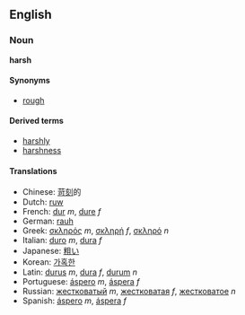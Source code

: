 ==English==
===Noun===
'''harsh'''

====Synonyms====
*[[rough]]

====Derived terms====
*[[harshly]]
*[[harshness]]

====Translations====
*Chinese: [[苛刻]]的
*Dutch: [[ruw]]
*French: [[dur]] ''m'', [[dure]] ''f''
*German: [[rauh]]
*Greek: [[σκληρός]] ''m'', [[σκληρή]] ''f'', [[σκληρό]] ''n''
*Italian: [[duro]] ''m'', [[dura]] ''f''
*Japanese: [[粗い]]
*Korean: [[가혹한]]
*Latin: [[durus]] ''m'', [[dura]] ''f'', [[durum]] ''n''
*Portuguese: [[áspero]] ''m'', [[áspera]] ''f''
*Russian: [[жестковатый]] ''m'', [[жестковатая]] ''f'', [[жестковатое]] ''n''
*Spanish: [[áspero]] ''m'', [[áspera]] ''f''